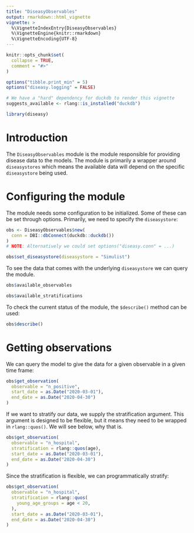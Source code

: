 ```yaml
---
title: "DiseasyObservables"
output: rmarkdown::html_vignette
vignette: >
  %\VignetteIndexEntry{DiseasyObservables}
  %\VignetteEngine{knitr::rmarkdown}
  %\VignetteEncoding{UTF-8}
---
```


```r
knitr::opts_chunk$set(
  collapse = TRUE,
  comment = "#>"
)

options("tibble.print_min" = 5)
options("diseasy.logging" = FALSE)

# We have a "hard" dependency for duckdb to render this vignette
suggests_available <- rlang::is_installed("duckdb")
```

```r
library(diseasy)
```

# Introduction
The `DiseasyObservables` module is the module responsible for providing disease data to the models.
The module is primarily a wrapper around `diseasystores` which means the available data will depend on the specific
`diseasystore` being used.

# Configuring the module
The module needs some configuration to be initialized. Some of these can be set through options.
Primarily, we need to specify the `diseasystore`:

```r
obs <- DiseasyObservables$new(
  conn = DBI::dbConnect(duckdb::duckdb())
)
# NOTE: Alternatively we could set options("diseasy.conn" = ...)

obs$set_diseasystore(diseasystore = "Simulist")
```

To see the data that comes with the underlying `diseasystore` we can query the module.
```r
obs$available_observables
```

```r
obs$available_stratifications
```

To check the current status of the module, the `$describe()` method can be used:
```r
obs$describe()
```

# Getting observations
We can query the model to give the data for a given observable in a given time frame:
```r
obs$get_observation(
  observable = "n_positive",
  start_date = as.Date("2020-03-01"),
  end_date = as.Date("2020-04-30")
)
```

If we want to stratify our data, we supply the stratification argument.
This argument is designed to be flexible, but it means they need to be wrapped in `rlang::quos()`.
We will see below, why that is.
```r
obs$get_observation(
  observable = "n_hospital",
  stratification = rlang::quos(age),
  start_date = as.Date("2020-03-01"),
  end_date = as.Date("2020-04-30")
)
```

Since the stratification is flexible, we can programmatically stratify:
```r
obs$get_observation(
  observable = "n_hospital",
  stratification = rlang::quos(
    young_age_groups = age < 20,
  ),
  start_date = as.Date("2020-03-01"),
  end_date = as.Date("2020-04-30")
)
```

